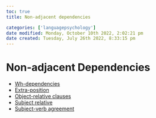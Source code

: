 ```yaml
---
toc: true
title: Non-adjacent dependencies

categories: ['languagepsychology']
date modified: Monday, October 10th 2022, 2:02:21 pm
date created: Tuesday, July 26th 2022, 8:33:15 pm
---
```


# Non-adjacent Dependencies
- [Wh-dependencies](Wh-dependencies.qmd)
- [Extra-position](Extra-position.qmd)
- [Object-relative clauses](Object-relative%20clauses.qmd)
- [Subject relative](Subject%20relative.qmd)
- [Subject-verb agreement](Subject-verb%20agreement.qmd)



